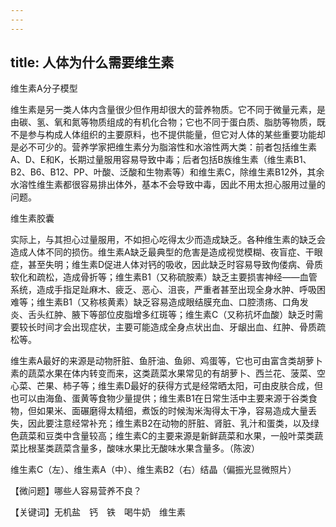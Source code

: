 ```yaml
---
---
---
```

title: 人体为什么需要维生素
---




维生素A分子模型



维生素是另一类人体内含量很少但作用却很大的营养物质。它不同于微量元素，是由碳、氢、氧和氮等物质组成的有机化合物；它也不同于蛋白质、脂肪等物质，既不是参与构成人体组织的主要原料，也不提供能量，但它对人体的某些重要功能却是必不可少的。营养学家把维生素分为脂溶性和水溶性两大类：前者包括维生素A、D、E和K，长期过量服用容易导致中毒；后者包括B族维生素（维生素B1、B2、B6、B12、PP、叶酸、泛酸和生物素等）和维生素C，除维生素B12外，其余水溶性维生素都很容易排出体外，基本不会导致中毒，因此不用太担心服用过量的问题。

维生素胶囊



实际上，与其担心过量服用，不如担心吃得太少而造成缺乏。各种维生素的缺乏会造成人体不同的损伤。维生素A缺乏最典型的危害是造成视觉模糊、夜盲症、干眼症，甚至失明；维生素D促进人体对钙的吸收，因此缺乏时容易导致佝偻病、骨质软化和疏松，造成骨折等；维生素B1（又称硫胺素）缺乏主要损害神经——血管系统，造成手指足趾麻木、疲乏、恶心、沮丧，严重者甚至出现全身水肿、呼吸困难等；维生素B1（又称核黄素）缺乏容易造成眼结膜充血、口腔溃疡、口角发炎、舌头红肿、腋下等部位皮脂增多红斑等；维生素C（又称抗坏血酸）缺乏时需要较长时间才会出现症状，主要可能造成全身点状出血、牙龈出血、红肿、骨质疏松等。

维生素A最好的来源是动物肝脏、鱼肝油、鱼卵、鸡蛋等，它也可由富含类胡萝卜素的蔬菜水果在体内转变而来，这类蔬菜水果常见的有胡萝卜、西兰花、菠菜、空心菜、芒果、柿子等；维生素D最好的获得方式是经常晒太阳，可由皮肤合成，但也可以由海鱼、蛋黄等食物少量提供；维生素B1在日常生活中主要来源于谷类食物，但如果米、面碾磨得太精细，煮饭的时候淘米淘得太干净，容易造成大量丢失，因此要注意经常补充；维生素B2在动物的肝脏、肾脏、乳汁和蛋类，以及绿色蔬菜和豆类中含量较高；维生素C的主要来源是新鲜蔬菜和水果，一般叶菜类蔬菜比根茎类蔬菜含量多，酸味水果比无酸味水果含量多。（陈波）

维生素C（左）、维生素A（中）、维生素B2（右）结晶（偏振光显微照片）





【微问题】哪些人容易营养不良？

【关键词】无机盐　钙　铁　喝牛奶　维生素